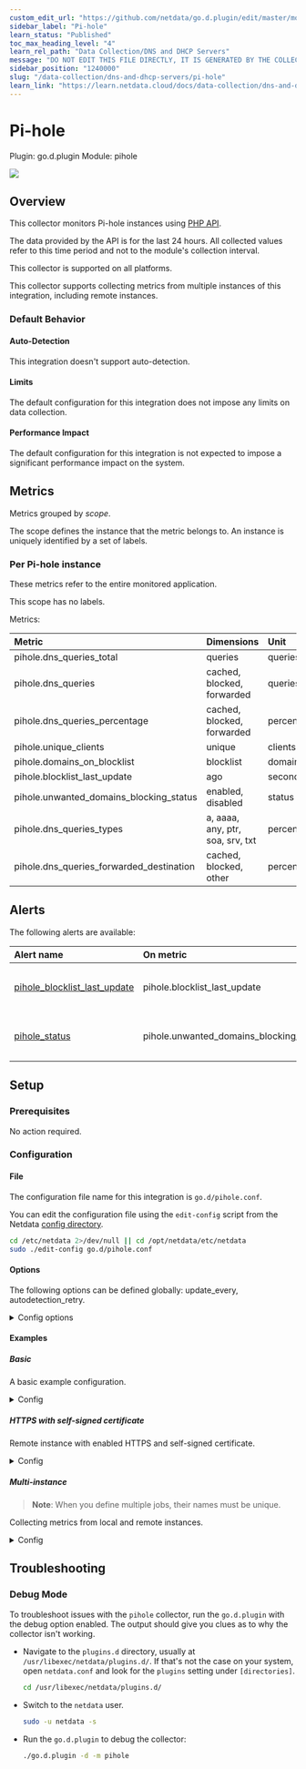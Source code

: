 ```yaml
---
custom_edit_url: "https://github.com/netdata/go.d.plugin/edit/master/modules/pihole/metadata.yaml"
sidebar_label: "Pi-hole"
learn_status: "Published"
toc_max_heading_level: "4"
learn_rel_path: "Data Collection/DNS and DHCP Servers"
message: "DO NOT EDIT THIS FILE DIRECTLY, IT IS GENERATED BY THE COLLECTOR'S metadata.yaml FILE"
sidebar_position: "1240000"
slug: "/data-collection/dns-and-dhcp-servers/pi-hole"
learn_link: "https://learn.netdata.cloud/docs/data-collection/dns-and-dhcp-servers/pi-hole"
---
```



# Pi-hole

Plugin: go.d.plugin
Module: pihole

<img src="https://img.shields.io/badge/maintained%20by-Netdata-%2300ab44" />

## Overview

This collector monitors Pi-hole instances using [PHP API](https://github.com/pi-hole/AdminLTE).

The data provided by the API is for the last 24 hours. All collected values refer to this time period and not to the
module's collection interval.




This collector is supported on all platforms.

This collector supports collecting metrics from multiple instances of this integration, including remote instances.


### Default Behavior

#### Auto-Detection

This integration doesn't support auto-detection.

#### Limits

The default configuration for this integration does not impose any limits on data collection.

#### Performance Impact

The default configuration for this integration is not expected to impose a significant performance impact on the system.


## Metrics

Metrics grouped by *scope*.

The scope defines the instance that the metric belongs to. An instance is uniquely identified by a set of labels.



### Per Pi-hole instance

These metrics refer to the entire monitored application.

This scope has no labels.

Metrics:

| Metric | Dimensions | Unit |
|:------|:----------|:----|
| pihole.dns_queries_total | queries | queries |
| pihole.dns_queries | cached, blocked, forwarded | queries |
| pihole.dns_queries_percentage | cached, blocked, forwarded | percentage |
| pihole.unique_clients | unique | clients |
| pihole.domains_on_blocklist | blocklist | domains |
| pihole.blocklist_last_update | ago | seconds |
| pihole.unwanted_domains_blocking_status | enabled, disabled | status |
| pihole.dns_queries_types | a, aaaa, any, ptr, soa, srv, txt | percentage |
| pihole.dns_queries_forwarded_destination | cached, blocked, other | percentage |



## Alerts


The following alerts are available:

| Alert name  | On metric | Description |
|:------------|:----------|:------------|
| [ pihole_blocklist_last_update ](https://github.com/netdata/netdata/blob/master/health/health.d/pihole.conf) | pihole.blocklist_last_update | gravity.list (blocklist) file last update time |
| [ pihole_status ](https://github.com/netdata/netdata/blob/master/health/health.d/pihole.conf) | pihole.unwanted_domains_blocking_status | unwanted domains blocking is disabled |


## Setup

### Prerequisites

No action required.

### Configuration

#### File

The configuration file name for this integration is `go.d/pihole.conf`.


You can edit the configuration file using the `edit-config` script from the
Netdata [config directory](/docs/configuring/configuration#the-netdata-config-directory).

```bash
cd /etc/netdata 2>/dev/null || cd /opt/netdata/etc/netdata
sudo ./edit-config go.d/pihole.conf
```
#### Options

The following options can be defined globally: update_every, autodetection_retry.


<details><summary>Config options</summary>

| Name | Description | Default | Required |
|:----|:-----------|:-------|:--------:|
| update_every | Data collection frequency. | 5 | False |
| autodetection_retry | Recheck interval in seconds. Zero means no recheck will be scheduled. | 0 | False |
| url | Server URL. | http://127.0.0.1 | True |
| setup_vars_path | Path to setupVars.conf. This file is used to get the web password. | /etc/pihole/setupVars.conf | False |
| timeout | HTTP request timeout. | 5 | False |
| username | Username for basic HTTP authentication. |  | False |
| password | Password for basic HTTP authentication. |  | False |
| proxy_url | Proxy URL. |  | False |
| proxy_username | Username for proxy basic HTTP authentication. |  | False |
| proxy_password | Password for proxy basic HTTP authentication. |  | False |
| method | HTTP request method. | GET | False |
| body | HTTP request body. |  | False |
| headers | HTTP request headers. |  | False |
| not_follow_redirects | Redirect handling policy. Controls whether the client follows redirects. | False | False |
| tls_skip_verify | Server certificate chain and hostname validation policy. Controls whether the client performs this check. | False | False |
| tls_ca | Certification authority that the client uses when verifying the server's certificates. |  | False |
| tls_cert | Client TLS certificate. |  | False |
| tls_key | Client TLS key. |  | False |

</details>

#### Examples

##### Basic

A basic example configuration.

<details><summary>Config</summary>

```yaml
jobs:
  - name: local
    url: http://127.0.0.1

```
</details>

##### HTTPS with self-signed certificate

Remote instance with enabled HTTPS and self-signed certificate.

<details><summary>Config</summary>

```yaml
jobs:
  - name: local
    url: https://203.0.113.11
    tls_skip_verify: yes
    password: 1ebd33f882f9aa5fac26a7cb74704742f91100228eb322e41b7bd6e6aeb8f74b

```
</details>

##### Multi-instance

> **Note**: When you define multiple jobs, their names must be unique.

Collecting metrics from local and remote instances.


<details><summary>Config</summary>

```yaml
jobs:
  - name: local
    url: http://127.0.0.1

  - name: remote
    url: http://203.0.113.10
    password: 1ebd33f882f9aa5fac26a7cb74704742f91100228eb322e41b7bd6e6aeb8f74b

```
</details>



## Troubleshooting

### Debug Mode

To troubleshoot issues with the `pihole` collector, run the `go.d.plugin` with the debug option enabled. The output
should give you clues as to why the collector isn't working.

- Navigate to the `plugins.d` directory, usually at `/usr/libexec/netdata/plugins.d/`. If that's not the case on
  your system, open `netdata.conf` and look for the `plugins` setting under `[directories]`.

  ```bash
  cd /usr/libexec/netdata/plugins.d/
  ```

- Switch to the `netdata` user.

  ```bash
  sudo -u netdata -s
  ```

- Run the `go.d.plugin` to debug the collector:

  ```bash
  ./go.d.plugin -d -m pihole
  ```


